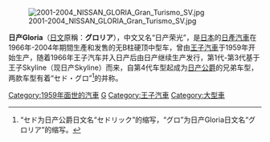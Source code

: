 {{Unreferenced |time=2011-10-25T02:49:26+00:00 }}
{{Expand |time=2011-10-25T02:49:26+00:00 }}

{{noteTA
|1=zh-hans:租賃用車;zh-hk:出租的汽車;zh-tw:租賃用車;
|2=zh-hans:出租車;zh-hk:的士;zh-tw:計程車;
|3=zh-hans:轎車;zh-hk:私家車;zh-tw:轎車;
}}

[[File:2001-2004_NISSAN_GLORIA_Gran_Turismo_SV.jpg|thumb]]

'''日产Gloria'''（[[日文|日文]]原稱：'''グロリア'''），中文又名“日产荣光”，是[[日本|日本]]的[[日產汽車|日產汽車]]在1966年-2004年期間生產和发售的无B柱硬顶中型车，曾由[[王子汽車|王子汽車]]于1959年开始生产，随着1966年王子汽车并入日产后由日产继续生产发行，第1代-第3代基于王子Skyline（现日产Skyline）而来，自第4代车型起成为[[日产公爵|日产公爵]]的兄弟车型，两款车型有着“セド・グロ”<ref>“セド为日产公爵日文名“セドリック”的缩写，“グロ”为日产Gloria日文名“グロリア”的缩写。</ref>的并称。

{{car-stub}}

[[Category:1959年面世的汽車|Category:1959年面世的汽車]]
[[Category:日產車款|G]]
[[Category:王子汽車|Category:王子汽車]]
[[Category:大型車|Category:大型車]]